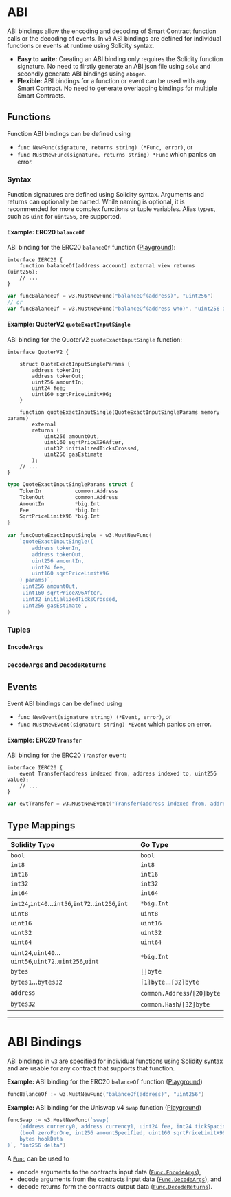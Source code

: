 # ABI

ABI bindings allow the encoding and decoding of Smart Contract function calls or the decoding of events.
In `w3` ABI bindings are defined for individual functions or events at runtime using Solidity syntax.

* **Easy to write:** Creating an ABI binding only requires the Solidity function signature. No need
  to firstly generate an ABI json file using `solc` and secondly generate ABI bindings using `abigen`.
* **Flexible:** ABI bindings for a function or event can be used with any Smart Contract. No need to
  generate overlapping bindings for multiple Smart Contracts.


## Functions

Function ABI bindings can be defined using
* `func NewFunc(signature, returns string) (*Func, error)`, or
* `func MustNewFunc(signature, returns string) *Func` which panics on error.

### Syntax

Function signatures are defined using Solidity syntax. Arguments and returns can optionally be named. While naming is optional, it is recommended for more complex functions or tuple variables. Alias types, such as `uint` for `uint256`, are supported.

#### Example: ERC20 `balanceOf`

ABI binding for the ERC20 `balanceOf` function ([Playground](https://pkg.go.dev/github.com/lmittmann/w3#example-NewFunc-BalanceOf)):

```solidity filename="Solidity"
interface IERC20 {
    function balanceOf(address account) external view returns (uint256);
    // ...
}
```

```go filename="Go"
var funcBalanceOf = w3.MustNewFunc("balanceOf(address)", "uint256")
// or
var funcBalanceOf = w3.MustNewFunc("balanceOf(address who)", "uint256 amount")
```

#### Example: QuoterV2 `quoteExactInputSingle`

ABI binding for the QuoterV2 `quoteExactInputSingle` function:

```solidity filename="Solidity"
interface QuoterV2 {

    struct QuoteExactInputSingleParams {
        address tokenIn;
        address tokenOut;
        uint256 amountIn;
        uint24 fee;
        uint160 sqrtPriceLimitX96;
    }

    function quoteExactInputSingle(QuoteExactInputSingleParams memory params)
        external
        returns (
            uint256 amountOut,
            uint160 sqrtPriceX96After,
            uint32 initializedTicksCrossed,
            uint256 gasEstimate
        );
    // ...
}
```

```go filename="Go"
type QuoteExactInputSingleParams struct {
    TokenIn           common.Address
    TokenOut          common.Address
    AmountIn          *big.Int
    Fee               *big.Int
    SqrtPriceLimitX96 *big.Int
}

var funcQuoteExactInputSingle = w3.MustNewFunc(
    `quoteExactInputSingle((
        address tokenIn,
        address tokenOut,
        uint256 amountIn,
        uint24 fee,
        uint160 sqrtPriceLimitX96
    ) params)`,
    `uint256 amountOut,
     uint160 sqrtPriceX96After,
     uint32 initializedTicksCrossed,
     uint256 gasEstimate`,
)
```

### Tuples


### `EncodeArgs`

### `DecodeArgs` and `DecodeReturns`

## Events

Event ABI bindings can be defined using
* `func NewEvent(signature string) (*Event, error)`, or
* `func MustNewEvent(signature string) *Event` which panics on error.

#### Example: ERC20 `Transfer`

ABI binding for the ERC20 `Transfer` event:

```solidity filename="Solidity"
interface IERC20 {
    event Transfer(address indexed from, address indexed to, uint256 value);
    // ...
}
```

```go filename="Go"
var evtTransfer = w3.MustNewEvent("Transfer(address indexed from, address indexed to, uint256 value)")
```


## Type Mappings

| Solidity Type                                         | Go Type                     |
|:------------------------------------------------------|:----------------------------|
| `bool`                                                | `bool`                      |
| `int8`                                                | `int8`                      |
| `int16`                                               | `int16`                     |
| `int32`                                               | `int32`                     |
| `int64`                                               | `int64`                     |
| `int24`,`int40`…`int56`,`int72`..`int256`,`int`       | `*big.Int`                  |
| `uint8`                                               | `uint8`                     |
| `uint16`                                              | `uint16`                    |
| `uint32`                                              | `uint32`                    |
| `uint64`                                              | `uint64`                    |
| `uint24`,`uint40`…`uint56`,`uint72`..`uint256`,`uint` | `*big.Int`                  |
| `bytes`                                               | `[]byte`                    |
| `bytes1`…`bytes32`                                    | `[1]byte`…`[32]byte`        |
| `address`                                             | `common.Address`/`[20]byte` |
| `bytes32`                                             | `common.Hash`/`[32]byte`    |


---


# ABI Bindings

ABI bindings in `w3` are specified for individual functions using Solidity syntax and are usable for any contract that supports that function.

**Example:** ABI binding for the ERC20 `balanceOf` function ([Playground](https://pkg.go.dev/github.com/lmittmann/w3#example-NewFunc-BalanceOf))

```go
funcBalanceOf := w3.MustNewFunc("balanceOf(address)", "uint256")
```

**Example:** ABI binding for the Uniswap v4 `swap` function ([Playground](https://pkg.go.dev/github.com/lmittmann/w3#example-NewFunc-UniswapV4Swap))

```go
funcSwap := w3.MustNewFunc(`swap(
    (address currency0, address currency1, uint24 fee, int24 tickSpacing, address hooks) key,
    (bool zeroForOne, int256 amountSpecified, uint160 sqrtPriceLimitX96) params,
    bytes hookData
)`, "int256 delta")
```

A [`Func`](https://pkg.go.dev/github.com/lmittmann/w3#Func) can be used to

* encode arguments to the contracts input data ([`Func.EncodeArgs`](https://pkg.go.dev/github.com/lmittmann/w3#Func.EncodeArgs)),
* decode arguments from the contracts input data ([`Func.DecodeArgs`](https://pkg.go.dev/github.com/lmittmann/w3#Func.DecodeArgs)), and
* decode returns form the contracts output data ([`Func.DecodeReturns`](https://pkg.go.dev/github.com/lmittmann/w3#Func.DecodeReturns)).
